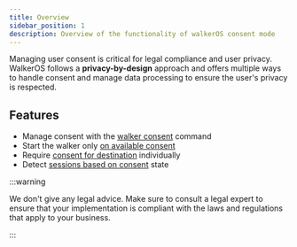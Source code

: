 ```yaml
---
title: Overview
sidebar_position: 1
description: Overview of the functionality of walkerOS consent mode
---
```



Managing user consent is critical for legal compliance and user privacy.
WalkerOS follows a **privacy-by-design** approach and offers multiple ways to
handle consent and manage data processing to ensure the user's privacy is
respected.

## Features

- Manage consent with the [walker consent](/docs/consent_management/commands)
  command
- Start the walker only
  [on available consent](/docs/consent_management/commands#on-consent)
- Require
  [consent for destination](/docs/consent_management/commands#destinations)
  individually
- Detect [sessions based on consent](/docs/utils/session#consent) state

:::warning

We don't give any legal advice. Make sure to consult a legal expert to ensure
that your implementation is compliant with the laws and regulations that apply
to your business.

:::
